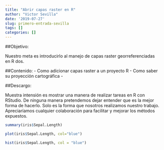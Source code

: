 ```yaml
---
title: "Abrir capas raster en R"
author: "Victor Sevilla"
date: '2019-07-27'
slug: primero-entrada-sevilla
tags: []
categories: []
---
```

##Objetivo:

Nuestro meta es introducirlo al manejo de capas raster georreferenciadas en R dos.

##Contenido:
- Como adicionar capas raster a un proyecto R
- Como saber su proyección cartográfica
-

##Descargo:

Muestra intensión es mostrar una manera de realizar tareas en R con RStudio. De ninguna manera pretendemos dejar entender que es la mejor forma de hacerlo. Solo es la forma que nosotros realizamos nuestro trabajo. Apreciaríamos cualquier colaboración para facilitar y mejorar los métodos expuestos.
```r
summary(iris$Sepal.Length)
```

```r
plot(iris$Sepal.Length, col="blue")
```
```r
hist(iris$Sepal.Length, col = "blue")
```